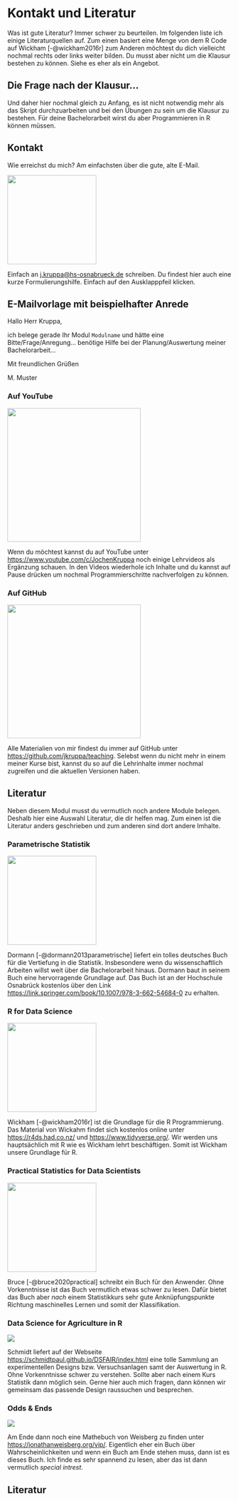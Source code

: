 # Kontakt und Literatur

Was ist gute Literatur? Immer schwer zu beurteilen. Im folgenden liste ich einige Literaturquellen auf. Zum einen basiert eine Menge von dem R Code auf Wickham [-@wickham2016r] zum Anderen möchtest du dich vielleicht nochmal rechts oder links weiter bilden. Du musst aber nicht um die Klausur bestehen zu können. Siehe es eher als ein Angebot.

::: callout-note
## Die Frage nach der Klausur...

Und daher hier nochmal gleich zu Anfang, es ist nicht notwendig mehr als das Skript durchzuarbeiten und bei den Übungen zu sein um die Klausur zu bestehen. Für deine Bachelorarbeit wirst du aber Programmieren in R können müssen.
:::

## Kontakt {#sec-contact-mail}

Wie erreichst du mich? Am einfachsten über die gute, alte E-Mail.

![](images/mail.png){fig-align="center" width="200"}

Einfach an [j.kruppa\@hs-osnabrueck.de](mailto:j.kruppa@hs-osnabrueck.de){.email} schreiben. Du findest hier auch eine kurze Formulierungshilfe. Einfach auf den Ausklapppfeil klicken.

::: {.callout-tip collapse="true"}
## E-Mailvorlage mit beispielhafter Anrede

Hallo Herr Kruppa,

ich belege gerade Ihr Modul `Modulname` und hätte eine Bitte/Frage/Anregung... benötige Hilfe bei der Planung/Auswertung meiner Bachelorarbeit...

Mit freundlichen Grüßen

M. Muster
:::

### Auf YouTube

![](images/youtube.png){fig-align="center" width="300"}

Wenn du möchtest kannst du auf YouTube unter <https://www.youtube.com/c/JochenKruppa> noch einige Lehrvideos als Ergänzung schauen. In den Videos wiederhole ich Inhalte und du kannst auf Pause drücken um nochmal Programmierschritte nachverfolgen zu können.

### Auf GitHub

![](images/github.png){fig-align="center" width="300"}

Alle Materialien von mir findest du immer auf GitHub unter <https://github.com/jkruppa/teaching>. Selebst wenn du nicht mehr in einem meiner Kurse bist, kannst du so auf die Lehrinhalte immer nochmal zugreifen und die aktuellen Versionen haben.

## Literatur

Neben diesem Modul musst du vermutlich noch andere Module belegen. Deshalb hier eine Auswahl Literatur, die dir helfen mag. Zum einen ist die Literatur anders geschrieben und zum anderen sind dort andere Imhalte.

### Parametrische Statistik

![](images/dormann.jpg){fig-align="center" width="200"}

Dormann [-@dormann2013parametrische] liefert ein tolles deutsches Buch für die Vertiefung in die Statistik. Insbesondere wenn du wissenschaftlich Arbeiten willst weit über die Bachelorarbeit hinaus. Dormann baut in seinem Buch eine hervorragende Grundlage auf. Das Buch ist an der Hochschule Osnabrück kostenlos über den Link\
<https://link.springer.com/book/10.1007/978-3-662-54684-0> zu erhalten.

### R for Data Science

![](images/hadley.png){fig-align="center" width="200"}

Wickham [-@wickham2016r] ist die Grundlage für die R Programmierung. Das Material von Wickahm findet sich kostenlos online unter <https://r4ds.had.co.nz/> und <https://www.tidyverse.org/>. Wir werden uns hauptsächlich mit R wie es Wickham lehrt beschäftigen. Somit ist Wickham unsere Grundlage für R.

### Practical Statistics for Data Scientists

![](images/practical.jpg){fig-align="center" width="200"}

Bruce [-@bruce2020practical] schreibt ein Buch für den Anwender. Ohne Vorkenntnisse ist das Buch vermutlich etwas schwer zu lesen. Dafür bietet das Buch aber *nach* einem Statistikkurs sehr gute Anknüpfungspunkte Richtung maschinelles Lernen und somit der Klassifikation.

### Data Science for Agriculture in R

![](images/dsfair.png){fig-align="center"}

Schmidt liefert auf der Webseite <https://schmidtpaul.github.io/DSFAIR/index.html> eine tolle Sammlung an experimentellen Designs bzw. Versuchsanlagen samt der Auswertung in R. Ohne Vorkenntnisse schwer zu verstehen. Sollte aber nach einem Kurs Statistik dann möglich sein. Gerne hier auch mich fragen, dann können wir gemeinsam das passende Design raussuchen und besprechen.

### Odds & Ends

![](images/odds_and_ends.PNG){fig-align="center"}

Am Ende dann noch eine Mathebuch von Weisberg zu finden unter <https://jonathanweisberg.org/vip/>. Eigentlich eher ein Buch über Wahrscheinlichkeiten und wenn ein Buch am Ende stehen muss, dann ist es dieses Buch. Ich finde es sehr spannend zu lesen, aber das ist dann vermutlich *special intrest*.

## Literatur
